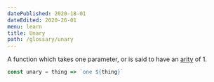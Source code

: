 ```yaml
---
datePublished: 2020-18-01
dateEdited: 2020-26-01
menu: learn
title: Unary
path: /glossary/unary
---
```



<Def of="Unary" parent="Arity" />

A function which takes one parameter, or is said to have an [arity](/glossary/arity) of 1.

```js
const unary = thing => `one ${thing}`
```
